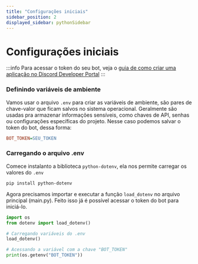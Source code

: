 ```yaml
---
title: "Configurações iniciais"
sidebar_position: 2
displayed_sidebar: pythonSidebar
---
```

# Configurações iniciais

:::info
Para acessar o token do seu bot, veja o [guia de como criar uma aplicação no Discord Developer Portal](#)
:::

### Definindo variáveis de ambiente
Vamos usar o arquivo `.env` para criar as variáveis de ambiente, são pares de chave-valor que ficam salvos no sistema operacional. Geralmente são usadas pra armazenar informações sensíveis, como chaves de API, senhas ou configurações específicas do projeto.
Nesse caso podemos salvar o token do bot, dessa forma:

```ini title=".env"
BOT_TOKEN=SEU_TOKEN
```

### Carregando o arquivo .env
Comece instalanto a biblioteca `python-dotenv`, ela nos permite carregar os valores do `.env`
```shell-session
pip install python-dotenv
```

Agora precisamos importar e executar a função `load_dotenv` no arquivo principal (main.py).
Feito isso já é possível acessar o token do bot para iniciá-lo.
```py title="main.py"
import os
from dotenv import load_dotenv()

# Carregando variáveis do .env
load_dotenv()

# Acessando a variável com a chave "BOT_TOKEN"
print(os.getenv("BOT_TOKEN"))
```